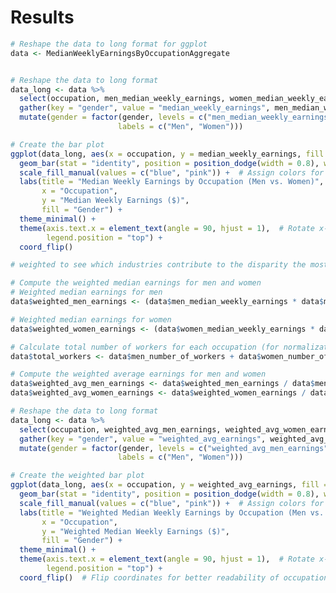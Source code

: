 # Results

```r


# Reshape the data to long format for ggplot
data <- MedianWeeklyEarningsByOccupationAggregate


# Reshape the data to long format
data_long <- data %>%
  select(occupation, men_median_weekly_earnings, women_median_weekly_earnings) %>%
  gather(key = "gender", value = "median_weekly_earnings", men_median_weekly_earnings, women_median_weekly_earnings) %>%
  mutate(gender = factor(gender, levels = c("men_median_weekly_earnings", "women_median_weekly_earnings"), 
                        labels = c("Men", "Women")))

# Create the bar plot
ggplot(data_long, aes(x = occupation, y = median_weekly_earnings, fill = gender)) +
  geom_bar(stat = "identity", position = position_dodge(width = 0.8), width = 0.7) +
  scale_fill_manual(values = c("blue", "pink")) +  # Assign colors for men and women
  labs(title = "Median Weekly Earnings by Occupation (Men vs. Women)",
       x = "Occupation",
       y = "Median Weekly Earnings ($)",
       fill = "Gender") +
  theme_minimal() +
  theme(axis.text.x = element_text(angle = 90, hjust = 1),  # Rotate x-axis labels for readability
        legend.position = "top") +
  coord_flip()
```

```r
# weighted to see which industries contribute to the disparity the most

# Compute the weighted median earnings for men and women
# Weighted median earnings for men
data$weighted_men_earnings <- (data$men_median_weekly_earnings * data$men_number_of_workers)

# Weighted median earnings for women
data$weighted_women_earnings <- (data$women_median_weekly_earnings * data$women_number_of_workers)

# Calculate total number of workers for each occupation (for normalization)
data$total_workers <- data$men_number_of_workers + data$women_number_of_workers

# Compute the weighted average earnings for men and women
data$weighted_avg_men_earnings <- data$weighted_men_earnings / data$men_number_of_workers
data$weighted_avg_women_earnings <- data$weighted_women_earnings / data$women_number_of_workers

# Reshape the data to long format
data_long <- data %>%
  select(occupation, weighted_avg_men_earnings, weighted_avg_women_earnings) %>%
  gather(key = "gender", value = "weighted_avg_earnings", weighted_avg_men_earnings, weighted_avg_women_earnings) %>%
  mutate(gender = factor(gender, levels = c("weighted_avg_men_earnings", "weighted_avg_women_earnings"), 
                        labels = c("Men", "Women")))

# Create the weighted bar plot
ggplot(data_long, aes(x = occupation, y = weighted_avg_earnings, fill = gender)) +
  geom_bar(stat = "identity", position = position_dodge(width = 0.8), width = 0.7) +
  scale_fill_manual(values = c("blue", "pink")) +  # Assign colors for men and women
  labs(title = "Weighted Median Weekly Earnings by Occupation (Men vs. Women)",
       x = "Occupation",
       y = "Weighted Median Weekly Earnings ($)",
       fill = "Gender") +
  theme_minimal() +
  theme(axis.text.x = element_text(angle = 90, hjust = 1),  # Rotate x-axis labels for readability
        legend.position = "top") +
  coord_flip()  # Flip coordinates for better readability of occupation names

```
